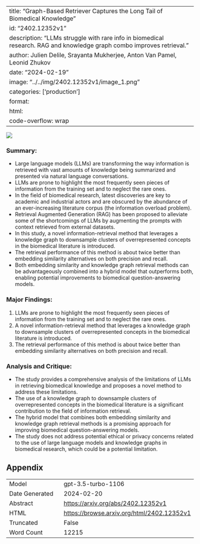 
---
title: "Graph-Based Retriever Captures the Long Tail of Biomedical Knowledge"
id: "2402.12352v1"
description: "LLMs struggle with rare info in biomedical research. RAG and knowledge graph combo improves retrieval."
author: Julien Delile, Srayanta Mukherjee, Anton Van Pamel, Leonid Zhukov
date: "2024-02-19"
image: "../../img/2402.12352v1/image_1.png"
categories: ['production']
format:
  html:
    code-overflow: wrap
---

![](../../img/2402.12352v1/image_1.png)

### Summary:
- Large language models (LLMs) are transforming the way information is retrieved with vast amounts of knowledge being summarized and presented via natural language conversations.
- LLMs are prone to highlight the most frequently seen pieces of information from the training set and to neglect the rare ones.
- In the field of biomedical research, latest discoveries are key to academic and industrial actors and are obscured by the abundance of an ever-increasing literature corpus (the information overload problem).
- Retrieval Augmented Generation (RAG) has been proposed to alleviate some of the shortcomings of LLMs by augmenting the prompts with context retrieved from external datasets.
- In this study, a novel information-retrieval method that leverages a knowledge graph to downsample clusters of overrepresented concepts in the biomedical literature is introduced.
- The retrieval performance of this method is about twice better than embedding similarity alternatives on both precision and recall.
- Both embedding similarity and knowledge graph retrieval methods can be advantageously combined into a hybrid model that outperforms both, enabling potential improvements to biomedical question-answering models.

### Major Findings:
1. LLMs are prone to highlight the most frequently seen pieces of information from the training set and to neglect the rare ones.
2. A novel information-retrieval method that leverages a knowledge graph to downsample clusters of overrepresented concepts in the biomedical literature is introduced.
3. The retrieval performance of this method is about twice better than embedding similarity alternatives on both precision and recall.

### Analysis and Critique:
- The study provides a comprehensive analysis of the limitations of LLMs in retrieving biomedical knowledge and proposes a novel method to address these limitations.
- The use of a knowledge graph to downsample clusters of overrepresented concepts in the biomedical literature is a significant contribution to the field of information retrieval.
- The hybrid model that combines both embedding similarity and knowledge graph retrieval methods is a promising approach for improving biomedical question-answering models.
- The study does not address potential ethical or privacy concerns related to the use of large language models and knowledge graphs in biomedical research, which could be a potential limitation.

## Appendix

|          |          |
|----------|----------|
| Model     | gpt-3.5-turbo-1106       |
| Date Generated     | 2024-02-20       |
| Abstract | [https://arxiv.org/abs/2402.12352v1](https://arxiv.org/abs/2402.12352v1)        |
| HTML     | [https://browse.arxiv.org/html/2402.12352v1](https://browse.arxiv.org/html/2402.12352v1)       |
| Truncated       | False       |
| Word Count       | 12215       |